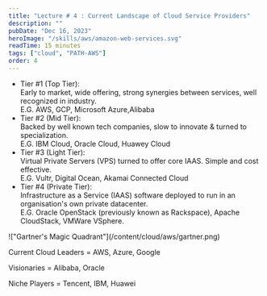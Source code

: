 ```yaml
---
title: "Lecture # 4 : Current Landscape of Cloud Service Providers"
description: ""
pubDate: "Dec 16, 2023"
heroImage: "/skills/aws/amazon-web-services.svg"
readTime: 15 minutes
tags: ["cloud", "PATH-AWS"]
order: 4
---
```



<ul class="list-disc pl-6">
	<li>
		Tier #1 (Top Tier): <br/>
        Early to market, wide offering, strong synergies between services, well recognized in industry. <br/>
        E.G. AWS, GCP, Microsoft Azure,Alibaba 
	</li>
	<li>
		Tier #2 (Mid Tier): <br/>
        Backed by well known tech companies, slow to innovate & turned to specialization. <br/>
        E.G. IBM Cloud, Oracle Cloud, Huawey Cloud
	</li>
	<li>
		Tier #3 (Light Tier): <br/>
        Virtual Private Servers (VPS) turned to offer core IAAS. Simple and cost effective. <br/>
        E.G. Vultr, Digital Ocean, Akamai Connected Cloud
	</li>
	<li>
		Tier #4 (Private Tier): <br/>
        Infrastructure as a Service (IAAS) software deployed to run in an organisation's own private datacenter. <br/>
        E.G. Oracle OpenStack (previously known as Rackspace), Apache CloudStack, VMWare VSphere.
	</li>
</ul>

<Section link="#" title="Gartner's Quadrant"></Section>
!["Gartner's Magic Quadrant"](/content/cloud/aws/gartner.png)


Current Cloud Leaders = AWS, Azure, Google

Visionaries = Alibaba, Oracle

Niche Players = Tencent, IBM, Huawei